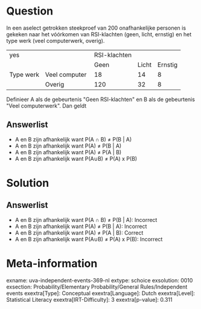 Question
========

In een aselect getrokken steekproef van 200 onafhankelijke personen is
gekeken naar het vóórkomen van RSI-klachten (geen, licht, ernstig) en
het type werk (veel computerwerk, overig).

  ----------- ---------------- -------------- ------- ---------
  yes                          RSI-klachten           
                               Geen           Licht   Ernstig
  Type werk   Veel computer    18             14      8
              Overig           120            32      8
  ----------- ---------------- -------------- ------- ---------

Definieer A als de gebeurtenis \"Geen RSI-klachten\" en B als de
gebeurtenis \"Veel computerwerk\". Dan geldt

Answerlist
----------

* A en B zijn afhankelijk want P(A ∩ B) ≠ P(B | A)
* A en B zijn afhankelijk want P(A) ≠ P(B | A)
* A en B zijn afhankelijk want P(A) ≠ P(A | B)
* A en B zijn afhankelijk want P(A∪B) ≠ P(A) x P(B)

Solution
========

Answerlist
----------

* A en B zijn afhankelijk want P(A ∩ B) ≠ P(B | A): Incorrect
* A en B zijn afhankelijk want P(A) ≠ P(B | A): Incorrect
* A en B zijn afhankelijk want P(A) ≠ P(A | B): Correct
* A en B zijn afhankelijk want P(A∪B) ≠ P(A) x P(B): Incorrect

Meta-information
================
exname: uva-independent-events-369-nl
extype: schoice
exsolution: 0010
exsection: Probability/Elementary Probability/General Rules/Independent events
exextra[Type]: Conceptual
exextra[Language]: Dutch
exextra[Level]: Statistical Literacy
exextra[IRT-Difficulty]: 3
exextra[p-value]: 0.311
